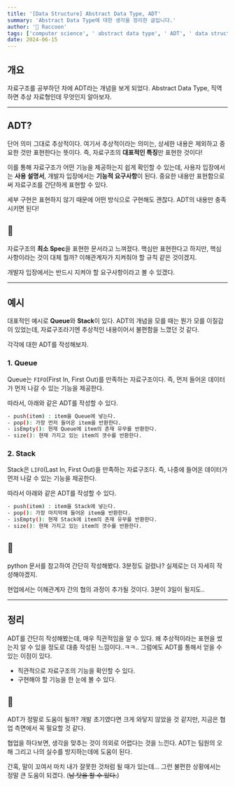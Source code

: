```yaml
---
title: '[Data Structure] Abstract Data Type, ADT'
summary: 'Abstract Data Type에 대한 생각을 정리한 글입니다.'
author: '🦝 Raccoon'
tags: ['computer science', ' abstract data type', ' ADT', ' data structure']
date: 2024-06-15
---
```


## 개요

자료구조를 공부하던 차에 ADT라는 개념을 보게 되었다.
Abstract Data Type, 직역하면 추상 자료형인데 무엇인지 알아보자.

----

## ADT?

단어 의미 그대로 추상적이다.
여기서 추상적이라는 의미는, 상세한 내용은 제외하고 중요한 것만 표현한다는 뜻이다.
즉, 자료구조의 **대표적인 특징**만 표현한 것이다!

이를 통해 자료구조가 어떤 기능을 제공하는지 쉽게 확인할 수 있는데,
사용자 입장에서는 **사용 설명서**, 개발자 입장에서는 **기능적 요구사항**이 된다.
중요한 내용만 표현함으로써 자료구조를 간단하게 표현할 수 있다.

세부 구현은 표현하지 않기 때문에 어떤 방식으로 구현해도 괜찮다.
ADT의 내용만 충족시키면 된다!

## 🦝

자료구조의 **최소 Spec**을 표현한 문서라고 느껴졌다.
핵심만 표현한다고 하지만, 핵심 사항이라는 것이 대체 뭘까?
이해관계자가 지켜줘야 할 규칙 같은 것이겠지.

개발자 입장에서는 반드시 지켜야 할 요구사항이라고 볼 수 있겠다.

----

## 예시

대표적인 예시로 **Queue**와 **Stack**이 있다.
ADT의 개념을 모를 때는 뭔가 모를 이질감이 있었는데,
자료구조라기엔 추상적인 내용이어서 불편함을 느꼈던 것 같다.

각각에 대한 ADT를 작성해보자.

### 1. Queue

Queue는 `FIFO`(First In, First Out)를 만족하는 자료구조이다.
즉, 먼저 들어온 데이터가 먼저 나갈 수 있는 기능을 제공한다.

따라서, 아래와 같은 ADT를 작성할 수 있다.

```bash
- push(item) : item을 Queue에 넣는다.
- pop(): 가장 먼저 들어온 item을 반환한다.
- isEmpty(): 현재 Queue에 item의 존재 유무를 반환한다.
- size(): 현재 가지고 있는 item의 갯수를 반환한다.
```

### 2. Stack

Stack은 `LIFO`(Last In, First Out)을 만족하는 자료구조다.
즉, 나중에 들어온 데이터가 먼저 나갈 수 있는 기능을 제공한다.

따라서 아래와 같은 ADT를 작성할 수 있다.

```bash
- push(item) : item을 Stack에 넣는다.
- pop(): 가장 마지막에 들어온 item을 반환한다.
- isEmpty(): 현재 Stack에 item의 존재 유무를 반환한다.
- size(): 현재 가지고 있는 item의 갯수를 반환한다.
```

## 🦝

python 문서를 참고하여 간단히 작성해봤다.
3분정도 걸렸나?
실제로는 더 자세히 작성해야겠지.

현업에서는 이해관계자 간의 협의 과정이 추가될 것이다.
3분이 3일이 될지도..

----

## 정리

ADT를 간단히 작성해봤는데, 매우 직관적임을 알 수 있다.
왜 추상적이라는 표현을 썼는지 알 수 있을 정도로 대충 작성된 느낌이다..ㅋㅋ..
그럼에도 ADT를 통해서 얻을 수 있는 이점이 있다.

- 직관적으로 자료구조의 기능을 확인할 수 있다.
- 구현해야 할 기능을 한 눈에 볼 수 있다.

## 🦝

ADT가 정말로 도움이 될까?
개발 초기였다면 크게 와닿지 않았을 것 같지만, 지금은 협업 측면에서 꼭 필요할 것 같다.

협업을 하다보면, 생각을 맞추는 것이 의외로 어렵다는 것을 느낀다.
ADT는 팀원의 오해 그리고 나의 실수를 방지하는데에 도움이 된다.

간혹, 말이 꼬여서 마치 내가 잘못한 것처럼 될 때가 있는데... 그런 불편한 상황에서는 정말 큰 도움이 되겠다.
(~~남 탓을 할 수 있다.~~)